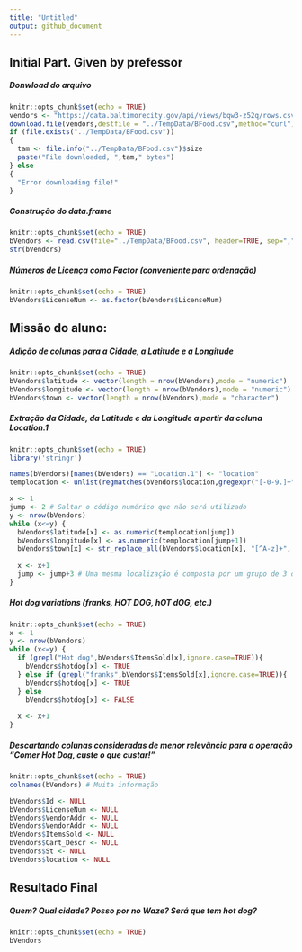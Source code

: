 ```yaml
---
title: "Untitled"
output: github_document
---
```

## Initial Part. Given by prefessor
##### Donwload do arquivo
```r
knitr::opts_chunk$set(echo = TRUE)
vendors <- "https://data.baltimorecity.gov/api/views/bqw3-z52q/rows.csv?accessType=DOWNLOAD"
download.file(vendors,destfile = "../TempData/BFood.csv",method="curl")
if (file.exists("../TempData/BFood.csv"))
{
  tam <- file.info("../TempData/BFood.csv")$size
  paste("File downloaded, ",tam," bytes")
} else
{
  "Error downloading file!"
}
```

##### Construção do data.frame
```r
knitr::opts_chunk$set(echo = TRUE)
bVendors <- read.csv(file="../TempData/BFood.csv", header=TRUE, sep=",", stringsAsFactors=FALSE)
str(bVendors)
```

##### Números de Licença como Factor (conveniente para ordenação)
```r
knitr::opts_chunk$set(echo = TRUE)
bVendors$LicenseNum <- as.factor(bVendors$LicenseNum)
```

## Missão do aluno: 
##### Adição de colunas para a Cidade, a Latitude e a Longitude
```r
knitr::opts_chunk$set(echo = TRUE)
bVendors$latitude <- vector(length = nrow(bVendors),mode = "numeric")
bVendors$longitude <- vector(length = nrow(bVendors),mode = "numeric")
bVendors$town <- vector(length = nrow(bVendors),mode = "character")
```

##### Extração da Cidade, da Latitude e da Longitude a partir da coluna Location.1
```r
knitr::opts_chunk$set(echo = TRUE)
library('stringr')

names(bVendors)[names(bVendors) == "Location.1"] <- "location"
templocation <- unlist(regmatches(bVendors$location,gregexpr("[-0-9.]+",bVendors$location)))

x <- 1
jump <- 2 # Saltar o código numérico que não será utilizado
y <- nrow(bVendors)
while (x<=y) {
  bVendors$latitude[x] <- as.numeric(templocation[jump])
  bVendors$longitude[x] <- as.numeric(templocation[jump+1])
  bVendors$town[x] <- str_replace_all(bVendors$location[x], "[^A-z]+", " ") 
  
  x <- x+1
  jump <- jump+3 # Uma mesma localização é composta por um grupo de 3 dados (código, lat, long)
}
```

##### Hot dog variations (franks, HOT DOG, hOT dOG, etc.) 
```r
knitr::opts_chunk$set(echo = TRUE)
x <- 1
y <- nrow(bVendors)
while (x<=y) {
  if (grepl("Hot dog",bVendors$ItemsSold[x],ignore.case=TRUE)){
    bVendors$hotdog[x] <- TRUE
  } else if (grepl("franks",bVendors$ItemsSold[x],ignore.case=TRUE)){
    bVendors$hotdog[x] <- TRUE
  } else 
    bVendors$hotdog[x] <- FALSE
  
  x <- x+1
}
```

##### Descartando colunas consideradas de menor relevância para a operação "Comer Hot Dog, custe o que custar!"
```r
knitr::opts_chunk$set(echo = TRUE)
colnames(bVendors) # Muita informação

bVendors$Id <- NULL
bVendors$LicenseNum <- NULL
bVendors$VendorAddr <- NULL
bVendors$VendorAddr <- NULL
bVendors$ItemsSold <- NULL
bVendors$Cart_Descr <- NULL
bVendors$St <- NULL
bVendors$location <- NULL
```

## Resultado Final 
##### Quem? Qual cidade? Posso por no Waze? Será que tem hot dog?
```r
knitr::opts_chunk$set(echo = TRUE)
bVendors
```
